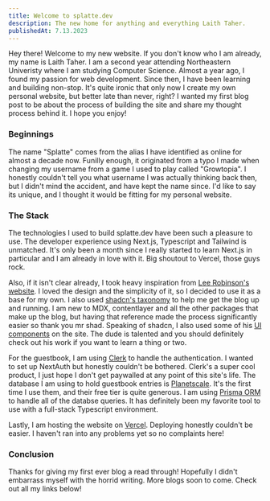 ```yaml
---
title: Welcome to splatte.dev
description: The new home for anything and everything Laith Taher.
publishedAt: 7.13.2023
---
```


Hey there! Welcome to my new website. If you don't know who I am already, my name is Laith Taher. I am a second year attending Northeastern Univeristy where I am studying Computer Science. Almost a year ago, I found my passion for web development. Since then, I have been learning and building non-stop. It's quite ironic that only now I create my own personal website, but better late than never, right? I wanted my first blog post to be about the process of building the site and share my thought process behind it. I hope you enjoy!

### Beginnings

The name "Splatte" comes from the alias I have identified as online for almost a decade now. Funilly enough, it originated from a typo I made when changing my username from a game I used to play called "Growtopia". I honestly couldn't tell you what username I was actually thinking back then, but I didn't mind the accident, and have kept the name since. I'd like to say its unique, and I thought it would be fitting for my personal website.

### The Stack

The technologies I used to build splatte.dev have been such a pleasure to use. The developer experience using Next.js, Typescript and Tailwind is unmatched. It's only been a month since I really started to learn Next.js in particular and I am already in love with it. Big shoutout to Vercel, those guys rock.

Also, if it isn't clear already, I took heavy inspiration from [Lee Robinson's website](https://leerob.io/). I loved the design and the simplicity of it, so I decided to use it as a base for my own. I also used [shadcn's taxonomy](https://github.com/shadcn/taxonomy) to help me get the blog up and running. I am new to MDX, contentlayer and all the other packages that make up the blog, but having that reference made the process significantly easier so thank you mr shad. Speaking of shadcn, I also used some of his [UI components](https://github.com/shadcn/ui) on the site. The dude is talented and you should definitely check out his work if you want to learn a thing or two.

For the guestbook, I am using [Clerk](https://clerk.com/) to handle the authentication. I wanted to set up NextAuth but honestly couldn't be bothered. Clerk's a super cool product, I just hope I don't get paywalled at any point of this site's life. The database I am using to hold guestbook entries is [Planetscale](https://planetscale.com/). It's the first time I use them, and their free tier is quite generous. I am using [Prisma ORM](https://www.prisma.io/) to handle all of the databse queries. It has definitely been my favorite tool to use with a full-stack Typescript environment.

Lastly, I am hosting the website on [Vercel](https://vercel.com/). Deploying honestly couldn't be easier. I haven't ran into any problems yet so no complaints here!

### Conclusion

Thanks for giving my first ever blog a read through! Hopefully I didn't embarrass myself with the horrid writing. More blogs soon to come. Check out all my links below!
